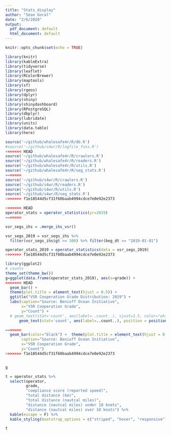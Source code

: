 ```yaml
---
title: "Stats_display"
author: "Sean Goral"
date: "2/6/2020"
output:
  pdf_document: default
  html_document: default
---
```


```r
knitr::opts_chunk$set(echo = TRUE)
```

```r
library(knitr)
library(kableExtra)
library(tidyverse)
library(leaflet)
library(RColorBrewer)
library(maptools)
library(sf)
library(rgeos)
library(dplyr)
library(shiny)
library(shinydashboard)
library(RPostgreSQL)
library(dbplyr)
library(lubridate)
library(units)
library(data.table)
library(here)
```

```r
source('~/github/whalesafe4r/R/db.R')
#source('~/github/s4wr/R/logfile_funs.R')
<<<<<<< HEAD
source('~/github/whalesafe4r/R/crawlers.R')
source('~/github/whalesafe4r/R/readers.R')
source('~/github/whalesafe4r/R/utils.R')
source('~/github/whalesafe4r/R/seg_stats.R')
=======
source('~/github/s4wr/R/crawlers.R')
source('~/github/s4wr/R/readers.R')
source('~/github/s4wr/R/utils.R')
source('~/github/s4wr/R/seg_stats.R')
>>>>>>> f1e18544d5cf31f60baab4994cdce7e0e92e2373
```


```r
<<<<<<< HEAD
operator_stats = operator_statistics(yr=2019)
=======

vsr_segs_ihs = .merge_ihs_vsr() 

vsr_segs_2019 = vsr_segs_ihs %>% 
  filter(vsr_segs_ihs$gt >= 300) %>% filter(beg_dt >= "2019-01-01")

operator_stats_2019 = operator_statistics(data = vsr_segs_2019)
>>>>>>> f1e18544d5cf31f60baab4994cdce7e0e92e2373
```

```r


library(ggplot2)
# counts
theme_set(theme_bw()) 
g=ggplot(data.frame(operator_stats_2019), aes(x=grade)) +
<<<<<<< HEAD
  geom_bar() +  
  theme(plot.title = element_text(hjust = 0.5)) + 
  ggtitle("VSR Cooperation Grade Distribution: 2019") + 
  labs(caption="Source: Benioff Ocean Initiative",
       x="VSR Cooperation Grade",
       y="Count") +
  # geom_text(stat='count', aes(label=..count..), vjust=1.5, color="white")
      geom_text(stat='count', aes(label=..count..), position = position_stack(vjust = 0.5),size=4, color = "white")

=======
  geom_bar(color="black") +  theme(plot.title = element_text(hjust = 0.5))+  geom_text(stat='count', aes(label=..count..), color="white", position = position_stack(vjust = 0.5),size=4, show.legend = FALSE) + ggtitle("VSR Cooperation Grade Distribution (2019)") + labs(
       caption="Source: Benioff Ocean Initiative",
       x="VSR Cooperation Grade",
       y="Count")   
>>>>>>> f1e18544d5cf31f60baab4994cdce7e0e92e2373


g
```



```r

t = operator_stats %>% 
  select(operator, 
         grade, 
         "compliance score (reported speed)", 
         "total distance (km)", 
         "total distance (nautcal miles)", 
         "distance (nautcal miles) under 10 knots", 
         "distance (nautcal miles) over 10 knots") %>% 
  kable(escape = F) %>%
  kable_styling(bootstrap_options = c("striped", "hover", "responsive")) 

t
```
 


